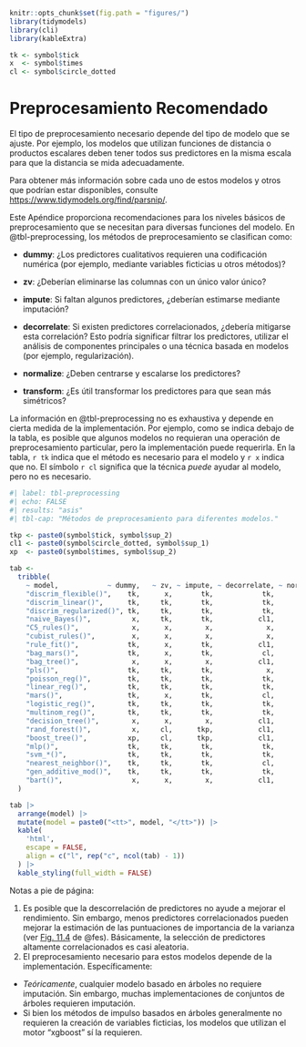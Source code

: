 ```r
knitr::opts_chunk$set(fig.path = "figures/")
library(tidymodels)
library(cli)
library(kableExtra)

tk <- symbol$tick
x  <- symbol$times
cl <- symbol$circle_dotted
```

# Preprocesamiento Recomendado {#sec-pre-proc-table}

El tipo de preprocesamiento necesario depende del tipo de modelo que se ajuste. Por ejemplo, los modelos que utilizan funciones de distancia o productos escalares deben tener todos sus predictores en la misma escala para que la distancia se mida adecuadamente.

Para obtener más información sobre cada uno de estos modelos y otros que podrían estar disponibles, consulte <https://www.tidymodels.org/find/parsnip/>.

Este Apéndice proporciona recomendaciones para los niveles básicos de preprocesamiento que se necesitan para diversas funciones del modelo. En @tbl-preprocessing, los métodos de preprocesamiento se clasifican como:

-   **dummy**: ¿Los predictores cualitativos requieren una codificación numérica (por ejemplo, mediante variables ficticias u otros métodos)?

-   **zv**: ¿Deberían eliminarse las columnas con un único valor único?

-   **impute**: Si faltan algunos predictores, ¿deberían estimarse mediante imputación?

-   **decorrelate**: Si existen predictores correlacionados, ¿debería mitigarse esta correlación? Esto podría significar filtrar los predictores, utilizar el análisis de componentes principales o una técnica basada en modelos (por ejemplo, regularización).

-   **normalize**: ¿Deben centrarse y escalarse los predictores?

-   **transform**: ¿Es útil transformar los predictores para que sean más simétricos?

La información en @tbl-preprocessing no es exhaustiva y depende en cierta medida de la implementación. Por ejemplo, como se indica debajo de la tabla, es posible que algunos modelos no requieran una operación de preprocesamiento particular, pero la implementación puede requerirla. En la tabla, `r tk` indica que el método es necesario para el modelo y `r x` indica que no. El símbolo `r cl` significa que la técnica *puede* ayudar al modelo, pero no es necesario.

```r
#| label: tbl-preprocessing
#| echo: FALSE
#| results: "asis"
#| tbl-cap: "Métodos de preprocesamiento para diferentes modelos."

tkp <- paste0(symbol$tick, symbol$sup_2)
cl1 <- paste0(symbol$circle_dotted, symbol$sup_1)
xp  <- paste0(symbol$times, symbol$sup_2)

tab <- 
  tribble(
    ~ model,            ~ dummy,   ~ zv, ~ impute, ~ decorrelate, ~ normalize, ~ transform, 
    "discrim_flexible()",    tk,      x,       tk,            tk,           x,          cl,
    "discrim_linear()",      tk,     tk,       tk,            tk,           x,          cl,
    "discrim_regularized()", tk,     tk,       tk,            tk,           x,          cl,
    "naive_Bayes()",          x,     tk,       tk,           cl1,           x,           x,
    "C5_rules()",             x,      x,        x,             x,           x,           x,
    "cubist_rules()",         x,      x,        x,             x,           x,           x,
    "rule_fit()",            tk,      x,       tk,           cl1,          tk,           x,
    "bag_mars()",            tk,      x,       tk,            cl,           x,          cl,
    "bag_tree()",             x,      x,        x,           cl1,           x,           x,
    "pls()",                 tk,     tk,       tk,             x,          tk,          tk,
    "poisson_reg()",         tk,     tk,       tk,            tk,           x,          cl,
    "linear_reg()",          tk,     tk,       tk,            tk,           x,          cl,
    "mars()",                tk,      x,       tk,            cl,           x,          cl,
    "logistic_reg()",        tk,     tk,       tk,            tk,           x,          cl,
    "multinom_reg()",        tk,     tk,       tk,            tk,          xp,          cl,
    "decision_tree()",        x,      x,        x,           cl1,           x,           x,
    "rand_forest()",          x,     cl,      tkp,           cl1,           x,           x,
    "boost_tree()",          xp,     cl,      tkp,           cl1,           x,           x,
    "mlp()",                 tk,     tk,       tk,            tk,          tk,          tk,
    "svm_*()",               tk,     tk,       tk,            tk,          tk,          tk,
    "nearest_neighbor()",    tk,     tk,       tk,            cl,          tk,          tk,
    "gen_additive_mod()",    tk,     tk,       tk,            tk,           x,          cl,
    "bart()",                 x,      x,        x,           cl1,           x,           x
  ) 

tab |> 
  arrange(model) |> 
  mutate(model = paste0("<tt>", model, "</tt>")) |> 
  kable(
    'html',
    escape = FALSE,
    align = c("l", rep("c", ncol(tab) - 1))
  ) |> 
  kable_styling(full_width = FALSE)
```

Notas a pie de página:

1.  Es posible que la descorrelación de predictores no ayude a mejorar el rendimiento. Sin embargo, menos predictores correlacionados pueden mejorar la estimación de las puntuaciones de importancia de la varianza (ver [Fig. 11.4](https://bookdown.org/max/FES/recursive-feature-elimination.html#fig:greedy-rf-imp) de @fes). Básicamente, la selección de predictores altamente correlacionados es casi aleatoria.
2.  El preprocesamiento necesario para estos modelos depende de la implementación. Específicamente:

-   *Teóricamente*, cualquier modelo basado en árboles no requiere imputación. Sin embargo, muchas implementaciones de conjuntos de árboles requieren imputación.
-   Si bien los métodos de impulso basados en árboles generalmente no requieren la creación de variables ficticias, los modelos que utilizan el motor "xgboost" sí la requieren.
